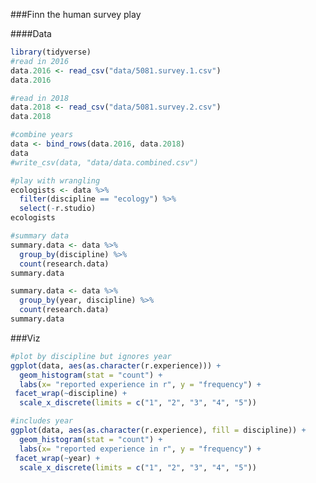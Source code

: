 ###Finn the human survey play

####Data
```r
library(tidyverse)
#read in 2016
data.2016 <- read_csv("data/5081.survey.1.csv")
data.2016

#read in 2018
data.2018 <- read_csv("data/5081.survey.2.csv")
data.2018

#combine years
data <- bind_rows(data.2016, data.2018)
data
#write_csv(data, "data/data.combined.csv")

#play with wrangling
ecologists <- data %>%
  filter(discipline == "ecology") %>%
  select(-r.studio)
ecologists

#summary data
summary.data <- data %>%
  group_by(discipline) %>%
  count(research.data)
summary.data

summary.data <- data %>%
  group_by(year, discipline) %>%
  count(research.data)
summary.data
```

###Viz  
```r
#plot by discipline but ignores year
ggplot(data, aes(as.character(r.experience))) +
  geom_histogram(stat = "count") +
  labs(x= "reported experience in r", y = "frequency") +
 facet_wrap(~discipline) + 
  scale_x_discrete(limits = c("1", "2", "3", "4", "5"))

#includes year
ggplot(data, aes(as.character(r.experience), fill = discipline)) +
  geom_histogram(stat = "count") +
  labs(x= "reported experience in r", y = "frequency") +
 facet_wrap(~year) + 
  scale_x_discrete(limits = c("1", "2", "3", "4", "5"))
  


```